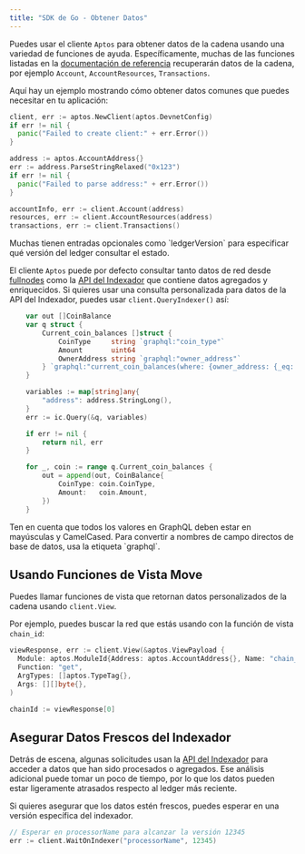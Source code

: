 ```yaml
---
title: "SDK de Go - Obtener Datos"
---
```



Puedes usar el cliente `Aptos` para obtener datos de la cadena usando una variedad de funciones
de ayuda. Específicamente, muchas de las funciones listadas en la [documentación de referencia](https://pkg.go.dev/github.com/aptos-labs/aptos-go-sdk)
recuperarán datos de la cadena, por ejemplo `Account`, `AccountResources`, `Transactions`.

Aquí hay un ejemplo mostrando cómo obtener datos comunes que puedes necesitar en tu aplicación:

```go filename="fetch_data.go"
client, err := aptos.NewClient(aptos.DevnetConfig)
if err != nil {
  panic("Failed to create client:" + err.Error())
}

address := aptos.AccountAddress{}
err := address.ParseStringRelaxed("0x123")
if err != nil {
  panic("Failed to parse address:" + err.Error())
}

accountInfo, err := client.Account(address)
resources, err := client.AccountResources(address)
transactions, err := client.Transactions()
```

<Aside type="note">
  Muchas tienen entradas opcionales como `ledgerVersion` para especificar qué versión
  del ledger consultar el estado.
</Aside>

El cliente `Aptos` puede por defecto consultar tanto datos de red desde
[fullnodes](https://api.mainnet.aptoslabs.com/v1/spec#/) como la
[API del Indexador](https://cloud.hasura.io/public/graphiql?endpoint=https://api.mainnet.aptoslabs.com/v1/graphql)
que contiene datos agregados y enriquecidos. Si quieres usar una consulta personalizada
para datos de la API del Indexador, puedes usar `client.QueryIndexer()` así:

```go filename="fetch_data.go"
	var out []CoinBalance
	var q struct {
		Current_coin_balances []struct {
			CoinType     string `graphql:"coin_type"`
			Amount       uint64
			OwnerAddress string `graphql:"owner_address"`
		} `graphql:"current_coin_balances(where: {owner_address: {_eq: $address}})"`
	}

	variables := map[string]any{
		"address": address.StringLong(),
	}
	err := ic.Query(&q, variables)

	if err != nil {
		return nil, err
	}

	for _, coin := range q.Current_coin_balances {
		out = append(out, CoinBalance{
			CoinType: coin.CoinType,
			Amount:   coin.Amount,
		})
	}
```

<Aside type="note">
  Ten en cuenta que todos los valores en GraphQL deben estar en mayúsculas y CamelCased. Para
  convertir a nombres de campo directos de base de datos, usa la etiqueta `graphql`.
</Aside>

## Usando Funciones de Vista Move

Puedes llamar funciones de vista que retornan datos personalizados de la cadena usando `client.View`.

Por ejemplo, puedes buscar la red que estás usando con la función de vista `chain_id`:

```go filename="fetch_data.go"
viewResponse, err := client.View(&aptos.ViewPayload {
  Module: aptos.ModuleId{Address: aptos.AccountAddress{}, Name: "chain_id"},
  Function: "get",
  ArgTypes: []aptos.TypeTag{},
  Args: [][]byte{},
)

chainId := viewResponse[0]
```

## Asegurar Datos Frescos del Indexador

Detrás de escena, algunas solicitudes usan la [API del Indexador](/es/build/indexer) para
acceder a datos que han sido procesados o agregados. Ese análisis adicional puede tomar
un poco de tiempo, por lo que los datos pueden estar ligeramente atrasados respecto al ledger más reciente.

Si quieres asegurar que los datos estén frescos, puedes esperar en una versión específica
del indexador.

```go filename="fetch_data.go"
// Esperar en processorName para alcanzar la versión 12345
err := client.WaitOnIndexer("processorName", 12345)
```
